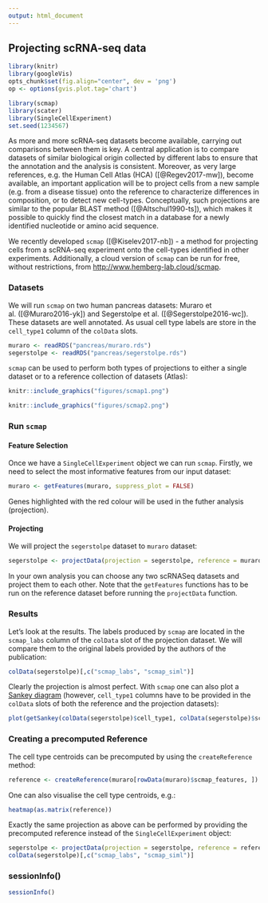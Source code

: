 ```yaml
---
output: html_document
---
```


## Projecting scRNA-seq data

```r
library(knitr)
library(googleVis)
opts_chunk$set(fig.align="center", dev = 'png')
op <- options(gvis.plot.tag='chart')
```
```r
library(scmap)
library(scater)
library(SingleCellExperiment)
set.seed(1234567)
```

As more and more scRNA-seq datasets become available, carrying out comparisons between them is key. A central application is to compare datasets of similar biological origin collected by different labs to ensure that the annotation and the analysis is consistent. Moreover, as very large references, e.g. the Human Cell Atlas (HCA) ([@Regev2017-mw]), become available, an important application will be to project cells from a new sample (e.g. from a disease tissue) onto the reference to characterize differences in composition, or to detect new cell-types. Conceptually, such projections are similar to the popular BLAST method ([@Altschul1990-ts]), which makes it possible to quickly find the closest match in a database for a newly identified nucleotide or amino acid sequence. 

We recently developed `scmap` ([@Kiselev2017-nb]) - a method for projecting cells from a scRNA-seq experiment onto the cell-types identified in other experiments. Additionally, a cloud version of `scmap` can be run for free, without restrictions, from [http://www.hemberg-lab.cloud/scmap](http://www.hemberg-lab.cloud/scmap).

### Datasets

We will run `scmap` on two human pancreas datasets: Muraro et al. ([@Muraro2016-yk]) and Segerstolpe et al. ([@Segerstolpe2016-wc]). These datasets are well annotated. As usual cell type labels are store in the `cell_type1` column of the `colData` slots.
```r
muraro <- readRDS("pancreas/muraro.rds")
segerstolpe <- readRDS("pancreas/segerstolpe.rds")
```

`scmap` can be used to perform both types of projections to either a single dataset or to a reference collection of datasets (Atlas):

```r
knitr::include_graphics("figures/scmap1.png")
```

```r
knitr::include_graphics("figures/scmap2.png")
```

### Run `scmap`

#### Feature Selection
Once we have a `SingleCellExperiment` object we can run `scmap`. Firstly, we need to select the most informative features from our input dataset:
```r
muraro <- getFeatures(muraro, suppress_plot = FALSE)
```

Genes highlighted with the red colour will be used in the futher analysis (projection).

#### Projecting

We will project the `segerstolpe` dataset to `muraro` dataset:
```r
segerstolpe <- projectData(projection = segerstolpe, reference = muraro)
```

In your own analysis you can choose any two scRNASeq datasets and project them to each other. Note that the `getFeatures` functions has to be run on the reference dataset before running the `projectData` function.

### Results

Let's look at the results. The labels produced by `scmap` are located in the `scmap_labs` column of the `colData` slot of the projection dataset. We will compare them to the original labels provided by the authors of the publication:
```r
colData(segerstolpe)[,c("scmap_labs", "scmap_siml")]
```

Clearly the projection is almost perfect. With `scmap` one can also plot a [Sankey diagram](https://developers.google.com/chart/interactive/docs/gallery/sankey) (however, `cell_type1` columns have to be provided in the `colData` slots of both the reference and the projection datasets):
```r
plot(getSankey(colData(segerstolpe)$cell_type1, colData(segerstolpe)$scmap_labs))
```

### Creating a precomputed Reference

The cell type centroids can be precomputed by using the `createReference` method:
```r
reference <- createReference(muraro[rowData(muraro)$scmap_features, ])
```

One can also visualise the cell type centroids, e.g.:
```r
heatmap(as.matrix(reference))
```

Exactly the same projection as above can be performed by providing the precomputed reference instead of the `SingleCellExperiment` object:
```r
segerstolpe <- projectData(projection = segerstolpe, reference = reference)
colData(segerstolpe)[,c("scmap_labs", "scmap_siml")]
```

### sessionInfo()

```r
sessionInfo()
```



